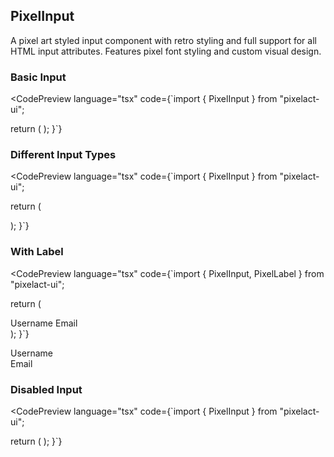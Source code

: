 
## PixelInput

A pixel art styled input component with retro styling and full support for all HTML input attributes. Features pixel font styling and custom visual design.

### Basic Input

<CodePreview 
  language="tsx"
  code={`import { PixelInput } from "pixelact-ui";

  return (
    <PixelInput 
      placeholder="Enter your text..."
      type="text"
    />
  );
}`}
>
  <PixelInput placeholder="Enter your text..."  />
</CodePreview>

### Different Input Types

<CodePreview 
  language="tsx"
  code={`import { PixelInput } from "pixelact-ui";

  return (
    <div>
      <PixelInput type="text" placeholder="Text input" />
      <PixelInput type="password" placeholder="Password input" />
    </div>
  );
}`}
>
  <div style={{ display: "flex", flexDirection: "column", gap: "8px" }}>
    <PixelInput type="text" placeholder="Text input" />
    <PixelInput type="password" placeholder="Password input" />
  </div>
</CodePreview>

### With Label
<CodePreview 
  language="tsx"
  code={`import { PixelInput, PixelLabel } from "pixelact-ui";

  return (
    <div>
      <PixelLabel htmlFor="username">Username</PixelLabel>
      <PixelInput 
        id="username"
        type="text"
        placeholder="Enter your username"
        required
      />
      <PixelLabel htmlFor="email">Email</PixelLabel>
      <PixelInput 
        id="email"
        type="email"
        placeholder="Enter your email"
        required
      />
    </div>
  );
}`}
>
  <div className="flex flex-col gap-2">
    <div>
    <PixelLabel htmlFor="username">Username</PixelLabel>
    <PixelInput 
      id="username"
      type="text"
      placeholder="Enter your username"
      required
    />
    </div>
    <div>
    <PixelLabel htmlFor="email">Email</PixelLabel>
    <PixelInput 
      id="email"
      type="email"
      placeholder="Enter your email"
      required
    />
    </div>
  </div>
</CodePreview>

### Disabled Input

<CodePreview 
  language="tsx"
  code={`import { PixelInput } from "pixelact-ui";

  return (
    <PixelInput 
      disabled
      placeholder="Disabled input"
    />
  );
}`}
>
  <PixelInput disabled  placeholder="Disabled input" />
</CodePreview>


